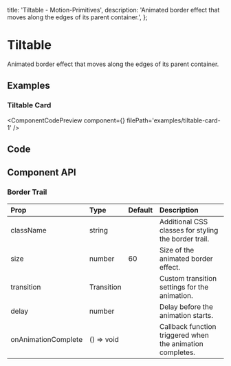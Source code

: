   title: 'Tiltable - Motion-Primitives',
  description:
    'Animated border effect that moves along the edges of its parent container.',
};


# Tiltable

Animated border effect that moves along the edges of its parent container.

## Examples

### Tiltable Card

<ComponentCodePreview
  component={<TiltCard1 />}
  filePath='examples/tiltable-card-1'
/>

## Code

<CodeBlock filePath='components/core/border-trail.tsx' />

## Component API

### Border Trail

| Prop                | Type       | Default | Description                                               |
| :------------------ | :--------- | :------ | :-------------------------------------------------------- |
| className           | string     |         | Additional CSS classes for styling the border trail.      |
| size                | number     | 60      | Size of the animated border effect.                       |
| transition          | Transition |         | Custom transition settings for the animation.             |
| delay               | number     |         | Delay before the animation starts.                        |
| onAnimationComplete | () => void |         | Callback function triggered when the animation completes. |
